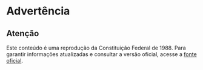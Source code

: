 # Advertência

::: {.callout-note}

## Atenção

Este conteúdo é uma reprodução da Constituição Federal de 1988. Para garantir informações atualizadas e consultar a versão oficial, acesse a [fonte oficial](https://www.planalto.gov.br/ccivil_03/constituicao/ConstituicaoCompilado.htm).

:::

<ins class="adsbygoogle"
     style="display:block"
     data-ad-client="ca-pub-9088403291464012"
     data-ad-slot="SEU-CÓDIGO-DE-ANÚNCIO"
     data-ad-format="auto"></ins>
<script>
     (adsbygoogle = window.adsbygoogle || []).push({});
</script>

<script async src="https://pagead2.googlesyndication.com/pagead/js/adsbygoogle.js?client=ca-pub-9088403291464012" crossorigin="anonymous"></script>